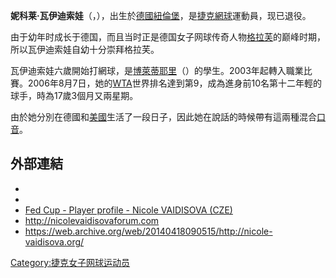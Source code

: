 {{noteTA
|T=zh-hans:妮科莱·瓦伊迪索娃;zh-hk:妮高·維迪蘇娃;zh-tw:妮可·瓦伊迪索娃;
|G1=Tennis
|1=zh-hans:瓦伊迪索娃;zh-hk:維迪蘇娃;zh-tw:瓦伊迪索娃;
}}
{{Infobox 网球
|姓名=Nicole Vaidišová
|照片=Nicole_Vaidisova_medibank_international_2006_01.jpg
|国籍={{flagicon|CZE}}捷克
|生年=1989年
|生日=4月23日
|出生地=[[德國|德國]][[紐倫堡|紐倫堡]]
|居住地={{CZE}}[[布拉格|布拉格]]
|身高=183
|体重=63
|持拍手=右
|反拍=雙手
|转职业年=2003年
|球拍=Yonex RDS 003
|球衣=Reebok
|球鞋=Reebok Triple Break Pump
|单打最高排名=7（2007年5月14日）
|双打最高排名=128（2006年10月2日）
|现单打排名=10
|现双打排名=193
|单打冠军头衔=6
|双打冠军头衔=
|职业战绩=149勝48負
|奖金=1,944,782[[美元|美元]]
|澳网最好成绩=半決賽（07）
|法网最好成绩=半決賽（06）
|温网最好成绩=四分之一決賽（07）
|美网最好成绩=第四輪（05）
|大满贯个数=
|奥运会最好成绩=
}}

'''妮科莱·瓦伊迪索娃'''（{{lang-cs|'''Nicole Vaidišová'''}}，{{bd|1989年|4月23日|catIdx=V}}），出生於[[德國|德國]][[紐倫堡|紐倫堡]]，是[[捷克|捷克]][[網球|網球]]運動員，现已退役。

由于幼年时成长于德国，而且当时正是德国女子网球传奇人物[[格拉芙|格拉芙]]的巅峰时期，所以瓦伊迪索娃自幼十分崇拜格拉芙。

瓦伊迪索娃六歲開始打網球，是[[博萊蒂耶里|博萊蒂耶里]]（{{lang|en|Nick Bollettieri}}）的學生。2003年起轉入職業比賽。2006年8月7日，她的[[女子网球联合会|WTA]]世界排名達到第9，成為進身前10名第十二年輕的球手，時為17歲3個月又兩星期。

由於她分別在德國和[[美國|美國]]生活了一段日子，因此她在說話的時候帶有這兩種混合[[口音|口音]]。

==外部連結==
* {{WTA|11206}}
* {{ITF Profile|id=100022661}}
* [http://www.fedcup.com/en/players/player/profile.aspx?playerid=100022661 Fed Cup - Player profile - Nicole VAIDISOVA (CZE)]{{Wayback|url=http://www.fedcup.com/en/players/player/profile.aspx?playerid=100022661 |date=20150414141905 }}
* http://nicolevaidisovaforum.com{{Wayback|url=http://nicolevaidisovaforum.com/ |date=20071009222218 }}
* https://web.archive.org/web/20140418090515/http://nicole-vaidisova.org/

{{網球運動員小作品}}

{{Authority control}}
{{DEFAULTSORT:Vaidisova, Nicole}}
[[Category:捷克女子网球运动员|Category:捷克女子网球运动员]]